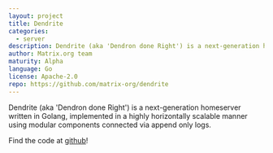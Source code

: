 ```yaml
---
layout: project
title: Dendrite
categories:
  - server
description: Dendrite (aka 'Dendron done Right') is a next-generation homeserver written in Golang
author: Matrix.org team
maturity: Alpha
language: Go
license: Apache-2.0
repo: https://github.com/matrix-org/dendrite
---
```


Dendrite (aka 'Dendron done Right') is a next-generation homeserver written in Golang, implemented in a highly horizontally scalable manner using modular components connected via append only logs.

Find the code at [github](https://github.com/matrix-org/dendrite)!


